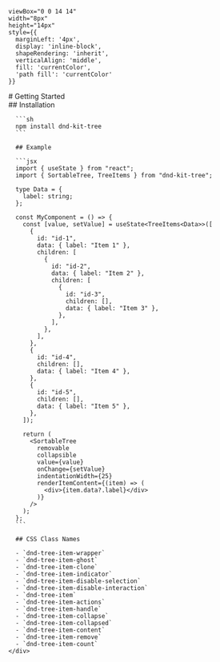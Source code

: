 

    viewBox="0 0 14 14" 
    width="8px" 
    height="14px" 
    style={{ 
      marginLeft: '4px',
      display: 'inline-block',
      shapeRendering: 'inherit',
      verticalAlign: 'middle',
      fill: 'currentColor',
      'path fill': 'currentColor'
    }}
>
  <path d="m11.1 7.35-5.5 5.5a.5.5 0 0 1-.7-.7L10.04 7 4.9 1.85a.5.5 0 1 1 .7-.7l5.5 5.5c.2.2.2.5 0 .7Z" />
</svg>

<Meta title="Getting Started" />

<div className="sb-container">
  <div className='sb-section-title'>
    # Getting Started
  </div>
  <div className="sb-section">
    <div className="sb-section-content">
      ## Installation

      ```sh
      npm install dnd-kit-tree
      ```

      ## Example

      ```jsx
      import { useState } from "react";
      import { SortableTree, TreeItems } from "dnd-kit-tree";

      type Data = {
        label: string;
      };

      const MyComponent = () => {
        const [value, setValue] = useState<TreeItems<Data>>([
          {
            id: "id-1",
            data: { label: "Item 1" },
            children: [
              {
                id: "id-2",
                data: { label: "Item 2" },
                children: [
                  {
                    id: "id-3",
                    children: [],
                    data: { label: "Item 3" },
                  },
                ],
              },
            ],
          },
          {
            id: "id-4",
            children: [],
            data: { label: "Item 4" },
          },
          {
            id: "id-5",
            children: [],
            data: { label: "Item 5" },
          },
        ]);

        return (
          <SortableTree
            removable
            collapsible
            value={value}
            onChange={setValue}
            indentationWidth={25}
            renderItemContent={(item) => (
              <div>{item.data?.label}</div>
            )}
          />
        );
      };
      ```

      ## CSS Class Names

      - `dnd-tree-item-wrapper`
      - `dnd-tree-item-ghost`
      - `dnd-tree-item-clone`
      - `dnd-tree-item-indicator`
      - `dnd-tree-item-disable-selection`
      - `dnd-tree-item-disable-interaction`
      - `dnd-tree-item`
      - `dnd-tree-item-actions`
      - `dnd-tree-item-handle`
      - `dnd-tree-item-collapse`
      - `dnd-tree-item-collapsed`
      - `dnd-tree-item-content`
      - `dnd-tree-item-remove`
      - `dnd-tree-item-count`
    </div>
  </div>
</div>

<style>
  {`
  .sb-container {
    margin-bottom: 48px;
  }

  .sb-section {
    width: 100%;
    display: flex;
    flex-direction: row;
    gap: 20px;
  }

  .sb-section-content {
    width: 100%;
  }

  img {
    object-fit: cover;
  }

  .sb-section-title {
    margin-bottom: 32px;
  }

  .sb-section a:not(h1 a, h2 a, h3 a) {
    font-size: 14px;
  }
  `}
</style>
